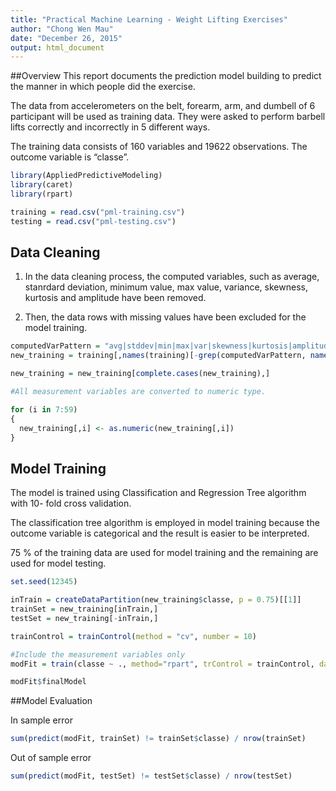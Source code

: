 ```yaml
---
title: "Practical Machine Learning - Weight Lifting Exercises"
author: "Chong Wen Mau"
date: "December 26, 2015"
output: html_document
---
```


##Overview
This report documents the prediction model building to predict the manner in which people did the exercise. 

The data from accelerometers on the belt, forearm, arm, and dumbell of 6 participant will be used as training data. They were asked to perform barbell lifts correctly and incorrectly in 5 different ways. 

The training data consists of 160 variables and 19622 observations. The outcome variable is "classe".

```r
library(AppliedPredictiveModeling)
library(caret)
library(rpart)

training = read.csv("pml-training.csv")
testing = read.csv("pml-testing.csv")
```

## Data Cleaning

1. In the data cleaning process, the computed variables, such as average, stanrdard deviation, minimum value, max value, variance, skewness, kurtosis and amplitude have been removed. 

2. Then, the data rows with missing values have been excluded for the model training.

```r

computedVarPattern = "avg|stddev|min|max|var|skewness|kurtosis|amplitude"
new_training = training[,names(training)[-grep(computedVarPattern, names(training))]]

new_training = new_training[complete.cases(new_training),]

#All measurement variables are converted to numeric type.

for (i in 7:59)
{
  new_training[,i] <- as.numeric(new_training[,i])
}
```

## Model Training

The model is trained using Classification and Regression Tree algorithm with 10- fold cross validation.

The classification tree algorithm is employed in model training because the outcome variable is categorical and the result is easier to be interpreted.

75 % of the training data are used for model training and the remaining are used for model testing.

```r

set.seed(12345)

inTrain = createDataPartition(new_training$classe, p = 0.75)[[1]]
trainSet = new_training[inTrain,]
testSet = new_training[-inTrain,]

trainControl = trainControl(method = "cv", number = 10)

#Include the measurement variables only
modFit = train(classe ~ ., method="rpart", trControl = trainControl, data = trainSet[-1:-7])

modFit$finalModel
```

##Model Evaluation

In sample error

```r
sum(predict(modFit, trainSet) != trainSet$classe) / nrow(trainSet)
```

Out of sample error
```r
sum(predict(modFit, testSet) != testSet$classe) / nrow(testSet)
```

